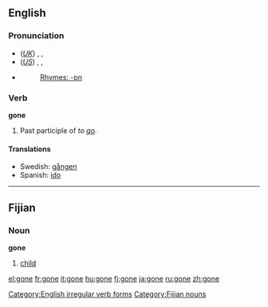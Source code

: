 ==English==

{{rank|along|four|wish|328|gone|times|girl|during}}

===Pronunciation===
*(''[[Received Pronunciation|UK]]'') {{AHD|gŏn}}, {{IPA|/gɒn/}}, {{SAMPA|/gQn/}}
*(''[[General American|US]]'') {{AHD|gŏn}}, {{IPA|/gɑn/}}, {{SAMPA|/gAn/}}
*{{audio|en-us-gone.ogg|Audio (US)}}
*:[[Rhymes:English:-ɒn|Rhymes: -ɒn]]

===Verb===
'''gone'''

# Past participle of ''to [[go]]''.

====Translations====
*Swedish: [[gången]]
*Spanish: [[ido#Spanish|ido]]
----

==Fijian==

===Noun===
'''gone'''

# [[child]]

[[Category:English irregular verb forms]]
[[Category:Fijian nouns]]

[[el:gone]]
[[fr:gone]]
[[it:gone]]
[[hu:gone]]
[[fj:gone]]
[[ja:gone]]
[[ru:gone]]
[[zh:gone]]